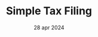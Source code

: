---
draft: false
date: "28 apr 2024"
title: "Simple Tax Filing"
short_description: "Connect with HMRC and stay tax compliant."
image: "/assets/imgs/icon/home/2nd/group_1000004661.svg"
meta:
  meta_title: "Simple Tax Filing title"
  meta_description: "Simple Tax Filing description"
---